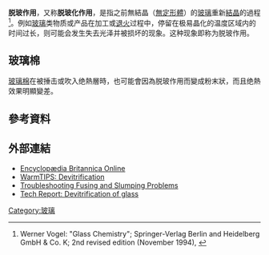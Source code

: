 {{orphan|time=2017-08-21T13:02:30+00:00}}
{{Expand language|time=2017-08-21T14:01:13+00:00}}
'''脱玻作用'''，又称'''脱玻化作用'''，是指之前無結晶（[[無定形體|無定形體]]）的[[玻璃|玻璃]]重新[[結晶|結晶]]的過程<ref>Werner Vogel: "Glass Chemistry"; Springer-Verlag Berlin and Heidelberg GmbH & Co. K; 2nd revised edition (November 1994), {{ISBN|3-540-57572-3}}</ref>。例如[[玻璃|玻璃]]类物质或产品在加工或[[退火|退火]]过程中，停留在极易晶化的温度区域内的时间过长，则可能会发生失去光泽并被损坏的现象。这种现象即称为脱玻作用。

==玻璃棉==
[[玻璃棉|玻璃棉]]在被捶击或吹入绝熱層時，也可能會因為脱玻作用而變成粉末狀，而且绝熱效果明顯變差。

==參考資料==
{{reflist}}

==外部連結==
* [http://www.britannica.com/eb/article-9030163/devitrification Encyclopædia Britannica Online] {{Wayback|url=http://www.britannica.com/eb/article-9030163/devitrification |date=20080611150805 }}
* [http://www.warmtips.com/20051026.htm WarmTIPS: Devitrification] {{Wayback|url=http://www.warmtips.com/20051026.htm |date=20190620091452 }}
* [https://web.archive.org/web/20080503082728/http://www.warmglass.com/Troubleshooting.htm Troubleshooting Fusing and Slumping Problems]
* [https://web.archive.org/web/20080512134152/http://www.chm.colostate.edu/~glass/devit.html Tech Report: Devitrification of glass]

{{工业小作品}}
[[Category:玻璃|Category:玻璃]]